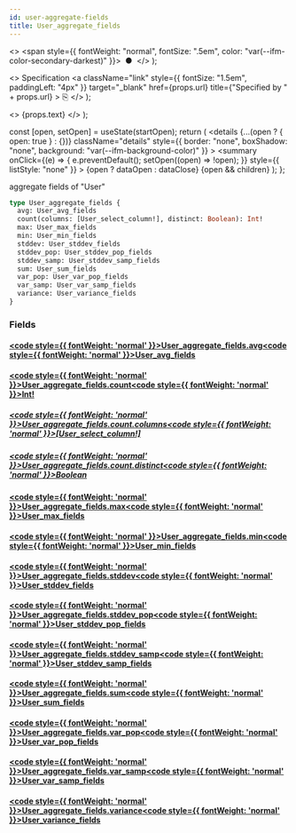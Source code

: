```yaml
---
id: user-aggregate-fields
title: User_aggregate_fields
---
```


<head>
  <meta content="noindex" name="robots" />
  <meta charset="utf-8" />
</head>

  <>
    <span style={{ fontWeight: "normal", fontSize: ".5em", color: "var(--ifm-color-secondary-darkest)" }}>
      &nbsp;●&nbsp;
    </span>
  </>
);

  <>
    Specification
    <a
      className="link"
      style={{ fontSize: "1.5em", paddingLeft: "4px" }}
      target="_blank"
      href={props.url}
      title={"Specified by " + props.url}
    >
      ⎘
    </a>
  </>
);

  <>
    <span className={props.class}>{props.text}</span>
  </>
);


  const [open, setOpen] = useState(startOpen);
  return (
    <details
      {...(open ? { open: true } : {})}
      className="details"
      style={{ border: "none", boxShadow: "none", background: "var(--ifm-background-color)" }}
    >
      <summary
        onClick={(e) => {
          e.preventDefault();
          setOpen((open) => !open);
        }}
        style={{ listStyle: "none" }}
      >
        {open ? dataOpen : dataClose}
      </summary>
      {open && children}
    </details>
  );
};

aggregate fields of "User"

```graphql
type User_aggregate_fields {
  avg: User_avg_fields
  count(columns: [User_select_column!], distinct: Boolean): Int!
  max: User_max_fields
  min: User_min_fields
  stddev: User_stddev_fields
  stddev_pop: User_stddev_pop_fields
  stddev_samp: User_stddev_samp_fields
  sum: User_sum_fields
  var_pop: User_var_pop_fields
  var_samp: User_var_samp_fields
  variance: User_variance_fields
}
```

### Fields

#### [<code style={{ fontWeight: 'normal' }}>User_aggregate_fields.<b>avg</b></code>](#)<Bullet />[<code style={{ fontWeight: 'normal' }}><b>User_avg_fields</b></code>](/docs/api/airdrops/graphql/envio/objects/user-avg-fields.mdx) <Badge class="badge badge--secondary " text="object"/>

#### [<code style={{ fontWeight: 'normal' }}>User_aggregate_fields.<b>count</b></code>](#)<Bullet />[<code style={{ fontWeight: 'normal' }}><b>Int!</b></code>](/docs/api/airdrops/graphql/envio/scalars/int.mdx) <Badge class="badge badge--secondary badge--non_null" text="non-null"/> <Badge class="badge badge--secondary " text="scalar"/>

##### [<code style={{ fontWeight: 'normal' }}>User_aggregate_fields.count.<b>columns</b></code>](#)<Bullet />[<code style={{ fontWeight: 'normal' }}><b>[User_select_column!]</b></code>](/docs/api/airdrops/graphql/envio/enums/user-select-column.mdx) <Badge class="badge badge--secondary " text="list"/> <Badge class="badge badge--secondary " text="enum"/>

##### [<code style={{ fontWeight: 'normal' }}>User_aggregate_fields.count.<b>distinct</b></code>](#)<Bullet />[<code style={{ fontWeight: 'normal' }}><b>Boolean</b></code>](/docs/api/airdrops/graphql/envio/scalars/boolean.mdx) <Badge class="badge badge--secondary " text="scalar"/>

#### [<code style={{ fontWeight: 'normal' }}>User_aggregate_fields.<b>max</b></code>](#)<Bullet />[<code style={{ fontWeight: 'normal' }}><b>User_max_fields</b></code>](/docs/api/airdrops/graphql/envio/objects/user-max-fields.mdx) <Badge class="badge badge--secondary " text="object"/>

#### [<code style={{ fontWeight: 'normal' }}>User_aggregate_fields.<b>min</b></code>](#)<Bullet />[<code style={{ fontWeight: 'normal' }}><b>User_min_fields</b></code>](/docs/api/airdrops/graphql/envio/objects/user-min-fields.mdx) <Badge class="badge badge--secondary " text="object"/>

#### [<code style={{ fontWeight: 'normal' }}>User_aggregate_fields.<b>stddev</b></code>](#)<Bullet />[<code style={{ fontWeight: 'normal' }}><b>User_stddev_fields</b></code>](/docs/api/airdrops/graphql/envio/objects/user-stddev-fields.mdx) <Badge class="badge badge--secondary " text="object"/>

#### [<code style={{ fontWeight: 'normal' }}>User_aggregate_fields.<b>stddev_pop</b></code>](#)<Bullet />[<code style={{ fontWeight: 'normal' }}><b>User_stddev_pop_fields</b></code>](/docs/api/airdrops/graphql/envio/objects/user-stddev-pop-fields.mdx) <Badge class="badge badge--secondary " text="object"/>

#### [<code style={{ fontWeight: 'normal' }}>User_aggregate_fields.<b>stddev_samp</b></code>](#)<Bullet />[<code style={{ fontWeight: 'normal' }}><b>User_stddev_samp_fields</b></code>](/docs/api/airdrops/graphql/envio/objects/user-stddev-samp-fields.mdx) <Badge class="badge badge--secondary " text="object"/>

#### [<code style={{ fontWeight: 'normal' }}>User_aggregate_fields.<b>sum</b></code>](#)<Bullet />[<code style={{ fontWeight: 'normal' }}><b>User_sum_fields</b></code>](/docs/api/airdrops/graphql/envio/objects/user-sum-fields.mdx) <Badge class="badge badge--secondary " text="object"/>

#### [<code style={{ fontWeight: 'normal' }}>User_aggregate_fields.<b>var_pop</b></code>](#)<Bullet />[<code style={{ fontWeight: 'normal' }}><b>User_var_pop_fields</b></code>](/docs/api/airdrops/graphql/envio/objects/user-var-pop-fields.mdx) <Badge class="badge badge--secondary " text="object"/>

#### [<code style={{ fontWeight: 'normal' }}>User_aggregate_fields.<b>var_samp</b></code>](#)<Bullet />[<code style={{ fontWeight: 'normal' }}><b>User_var_samp_fields</b></code>](/docs/api/airdrops/graphql/envio/objects/user-var-samp-fields.mdx) <Badge class="badge badge--secondary " text="object"/>

#### [<code style={{ fontWeight: 'normal' }}>User_aggregate_fields.<b>variance</b></code>](#)<Bullet />[<code style={{ fontWeight: 'normal' }}><b>User_variance_fields</b></code>](/docs/api/airdrops/graphql/envio/objects/user-variance-fields.mdx) <Badge class="badge badge--secondary " text="object"/>
